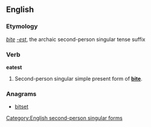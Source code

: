 ==English==
===Etymology===
''[[bite]]'' ''[[-est]]'', the archaic second-person singular tense suffix

===Verb===
'''eatest'''

# {{archaic}} Second-person singular simple present form of '''[[bite]]'''.

===Anagrams===
* [[bitset#English|bitset]]

[[Category:English second-person singular forms]]